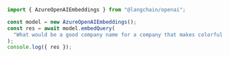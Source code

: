 ```typescript
import { AzureOpenAIEmbeddings } from "@langchain/openai";

const model = new AzureOpenAIEmbeddings();
const res = await model.embedQuery(
  "What would be a good company name for a company that makes colorful socks?"
);
console.log({ res });
```
